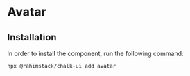 
<Meta of={Stories} name="Info"/>

# Avatar

## Installation

In order to install the component, run the following command:

```shell
npx @rahimstack/chalk-ui add avatar
```

